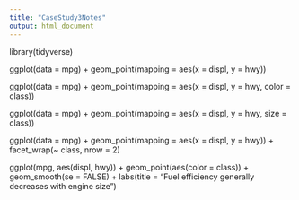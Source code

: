 ```yaml
---
title: "CaseStudy3Notes"
output: html_document
---
```


library(tidyverse)

ggplot(data = mpg) + 
  geom_point(mapping = aes(x = displ, y = hwy))
  
ggplot(data = mpg) + 
  geom_point(mapping = aes(x = displ, y = hwy, color = class))
  
ggplot(data = mpg) + 
  geom_point(mapping = aes(x = displ, y = hwy, size = class))

ggplot(data = mpg) + 
  geom_point(mapping = aes(x = displ, y = hwy)) + 
  facet_wrap(~ class, nrow = 2)

ggplot(mpg, aes(displ, hwy)) +
  geom_point(aes(color = class)) +
  geom_smooth(se = FALSE) +
  labs(title = "Fuel efficiency generally decreases with engine size")
  